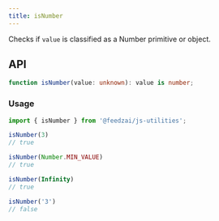 ```yaml
---
title: isNumber
---
```

Checks if `value` is classified as a Number primitive or object.

## API

```typescript
function isNumber(value: unknown): value is number;
```

### Usage

```typescript
import { isNumber } from '@feedzai/js-utilities';

isNumber(3)
// true

isNumber(Number.MIN_VALUE)
// true

isNumber(Infinity)
// true

isNumber('3')
// false
```
